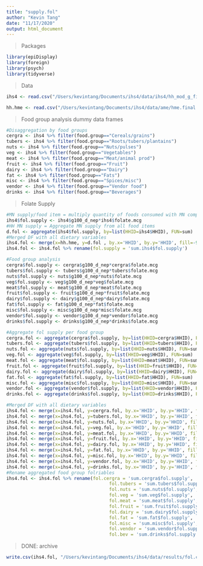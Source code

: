 ```yaml
---
title: "supply.fol"
author: "Kevin Tang"
date: "11/17/2020"
output: html_document
---
```


> Packages

```r
library(epiDisplay)
library(foreign)
library(psych)
library(tidyverse)
```

>Data

```r
ihs4 <- read.csv("/Users/kevintang/Documents/ihs4/data/ihs4/hh_mod_g_final.csv")

hh.hme <- read.csv("/Users/kevintang/Documents/ihs4/data/ame/hme.final.csv")

```


>Food group analysis dummy data frames

```r
#Disaggregation by food groups
cergra <- ihs4 %>% filter(food.group=="Cereals/grains")
tubers <- ihs4 %>% filter(food.group=="Roots/tubers/plantains")
nuts <- ihs4 %>% filter(food.group=="Nuts/pulses")
veg <- ihs4 %>% filter(food.group=="Vegetables")
meat <- ihs4 %>% filter(food.group=="Meat/animal prod")
fruit <- ihs4 %>% filter(food.group=="Fruit")
dairy <- ihs4 %>% filter(food.group=="Dairy")
fat <- ihs4 %>% filter(food.group=="Fats")
misc <- ihs4 %>% filter(food.group=="Spices/misc")
vendor <- ihs4 %>% filter(food.group=="Vendor food")
drinks <- ihs4 %>% filter(food.group=="Beverages")
```

>Folate Supply

```r
#MN supply/food item = multiply quantity of foods consumed with MN composition of food
ihs4$fol.supply <- ihs4$g100_d_nep*ihs4$folate.mcg
#HH MN supply = Aggregate MN supply from all food items 
d.fol <- aggregate(ihs4$fol.supply, by=list(HHID=ihs4$HHID), FUN=sum)
#Merged DF with all dietary variables
ihs4.fol <- merge(x=hh.hme, y=d.fol , by.x='HHID', by.y='HHID', fill=-9999, all.x = TRUE)
ihs4.fol <- ihs4.fol %>% rename(fol.supply = 'sum.ihs4$fol.supply')

#Food group analysis
cergra$fol.supply <- cergra$g100_d_nep*cergra$folate.mcg
tubers$fol.supply <- tubers$g100_d_nep*tubers$folate.mcg
nuts$fol.supply <- nuts$g100_d_nep*nuts$folate.mcg
veg$fol.supply <- veg$g100_d_nep*veg$folate.mcg
meat$fol.supply <- meat$g100_d_nep*meat$folate.mcg
fruit$fol.supply <- fruit$g100_d_nep*fruit$folate.mcg
dairy$fol.supply <- dairy$g100_d_nep*dairy$folate.mcg
fat$fol.supply <- fat$g100_d_nep*fat$folate.mcg
misc$fol.supply <- misc$g100_d_nep*misc$folate.mcg
vendor$fol.supply <- vendor$g100_d_nep*vendor$folate.mcg
drinks$fol.supply <- drinks$g100_d_nep*drinks$folate.mcg

#Aggregate fol supply per food group
cergra.fol <- aggregate(cergra$fol.supply, by=list(HHID=cergra$HHID), FUN=sum)
tubers.fol <- aggregate(tubers$fol.supply, by=list(HHID=tubers$HHID), FUN=sum)
nuts.fol <- aggregate(nuts$fol.supply, by=list(HHID=nuts$HHID), FUN=sum)
veg.fol <- aggregate(veg$fol.supply, by=list(HHID=veg$HHID), FUN=sum)
meat.fol <- aggregate(meat$fol.supply, by=list(HHID=meat$HHID), FUN=sum)
fruit.fol <- aggregate(fruit$fol.supply, by=list(HHID=fruit$HHID), FUN=sum)
dairy.fol <- aggregate(dairy$fol.supply, by=list(HHID=dairy$HHID), FUN=sum)
fat.fol <- aggregate(fat$fol.supply, by=list(HHID=fat$HHID), FUN=sum)
misc.fol <- aggregate(misc$fol.supply, by=list(HHID=misc$HHID), FUN=sum)
vendor.fol <- aggregate(vendor$fol.supply, by=list(HHID=vendor$HHID), FUN=sum)
drinks.fol <- aggregate(drinks$fol.supply, by=list(HHID=drinks$HHID), FUN=sum)

#Merged DF with all dietary variables
ihs4.fol <- merge(x=ihs4.fol, y=cergra.fol, by.x='HHID', by.y='HHID', fill=-9999, all.x = TRUE)
ihs4.fol <- merge(x=ihs4.fol, y=tubers.fol, by.x='HHID', by.y='HHID', fill=-9999, all.x = TRUE)
ihs4.fol <- merge(x=ihs4.fol, y=nuts.fol, by.x='HHID', by.y='HHID', fill=-9999, all.x = TRUE)
ihs4.fol <- merge(x=ihs4.fol, y=veg.fol, by.x='HHID', by.y='HHID', fill=-9999, all.x = TRUE)
ihs4.fol <- merge(x=ihs4.fol, y=meat.fol, by.x='HHID', by.y='HHID', fill=-9999, all.x = TRUE)
ihs4.fol <- merge(x=ihs4.fol, y=fruit.fol, by.x='HHID', by.y='HHID', fill=-9999, all.x = TRUE)
ihs4.fol <- merge(x=ihs4.fol, y=dairy.fol, by.x='HHID', by.y='HHID', fill=-9999, all.x = TRUE)
ihs4.fol <- merge(x=ihs4.fol, y=fat.fol, by.x='HHID', by.y='HHID', fill=-9999, all.x = TRUE)
ihs4.fol <- merge(x=ihs4.fol, y=misc.fol, by.x='HHID', by.y='HHID', fill=-9999, all.x = TRUE)
ihs4.fol <- merge(x=ihs4.fol, y=vendor.fol, by.x='HHID', by.y='HHID', fill=-9999, all.x = TRUE)
ihs4.fol <- merge(x=ihs4.fol, y=drinks.fol, by.x='HHID', by.y='HHID', fill=-9999, all.x = TRUE)
#Rename aggregated food group folriables
ihs4.fol <- ihs4.fol %>% rename(fol.cergra = 'sum.cergra$fol.supply',
                                      fol.tubers = 'sum.tubers$fol.supply',
                                      fol.nuts = 'sum.nuts$fol.supply',
                                      fol.veg = 'sum.veg$fol.supply',
                                      fol.meat = 'sum.meat$fol.supply',
                                      fol.fruit = 'sum.fruit$fol.supply',
                                      fol.dairy = 'sum.dairy$fol.supply',
                                      fol.fat = 'sum.fat$fol.supply',
                                      fol.misc = 'sum.misc$fol.supply',
                                      fol.vendor = 'sum.vendor$fol.supply',
                                      fol.bev = 'sum.drinks$fol.supply')

```

> DONE: archive

```r
write.csv(ihs4.fol, "/Users/kevintang/Documents/ihs4/data/results/fol.csv")
```